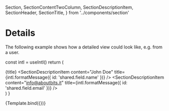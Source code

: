  Section,
  SectionContentTwoColumn,
  SectionDescriptionItem,
  SectionHeader,
  SectionTitle,
} from '../components/section'

<Meta title="Examples/Details" />

# Details

The following example shows how a detailed view could look like, e.g. from a user.

  const intl = useIntl()
  return (
    <ContentArea>
      <Section>
        <SectionHeader>
          <SectionTitle>{title}</SectionTitle>
        </SectionHeader>
        <SectionContentTwoColumn>
          <SectionDescriptionItem
            content="John Doe"
            title={intl.formatMessage({ id: 'shared.field.name' })}
          />
          <SectionDescriptionItem
            content="info@aboutbits.it"
            title={intl.formatMessage({ id: 'shared.field.email' })}
          />
          <SectionDescriptionItem content="admin" title="Role" />
          <SectionDescriptionItem content="English" title="Language" />
          <SectionDescriptionItem
            className="col-span-2"
            content="John is a software engineer from Bolzano, Italy."
            title="Bio"
          />
        </SectionContentTwoColumn>
      </Section>
    </ContentArea>
  )
}

<Canvas>
  <Story name="Default" args={{ title: 'Detailed user view' }}>
    {Template.bind({})}
  </Story>
</Canvas>
